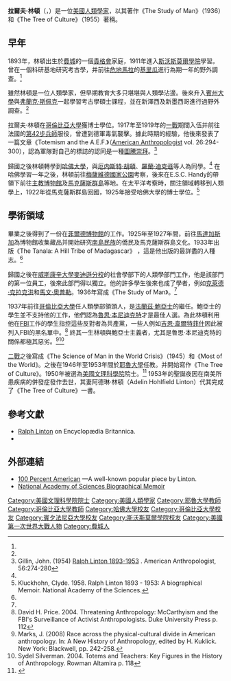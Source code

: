 {{Infobox scientist
| name              = 拉爾夫·林頓<br />Ralph Linton
| image             = <!--(filename only)-->
| image_size        =
| alt               =
| caption           =
| birth_date        = {{Birth date|1893|2|27}}<!-- {{Birth date|YYYY|MM|DD}} -->
| birth_place       = [[賓夕法尼亞州|賓夕法尼亞州]][[費城|費城]]
| death_date        = {{Death date and age|1953|12|24|1893|2|27}}
| death_place       = [[康涅狄格州|康涅狄格州]][[紐黑文|紐黑文]]
| residence         =
| citizenship       = {{美國}}
| fields            = [[文化人類學|文化人類學]]
| workplaces        = [[菲爾德博物館|菲爾德博物館]]、[[威斯康辛大學麥迪遜分校|威斯康辛大學麥迪遜分校]]、[[耶魯大學|耶魯大學]]
| alma_mater        = [[賓州大學|賓州大學]]、[[哥倫比亞大學|哥倫比亞大學]]
| doctoral_advisor  =
| academic_advisors =
| doctoral_students =
| notable_students  =
| known_for         =  《The Study of Man》（1936） <br/> 《The Tree of Culture》（1955）
| author_abbrev_bot =
| author_abbrev_zoo =
| influences        =
| influenced        =
| awards            =
| signature         = <!--(filename only)-->
| signature_alt     =
| footnotes         =
| spouse            =
}}
'''拉爾夫·林頓'''（{{lang-en|Ralph Linton}}，{{bd|1893年|2月27日|1953年|12月24日|catIdx=Linton}}）是一位[[美國|美國]][[人類學家|人類學家]]，以其著作《The Study of Man》（1936）和《The Tree of Culture》（1955）著稱。

==早年==
1893年，林頓出生於[[費城|費城]]的一個[[貴格會|貴格會]]家庭，1911年進入[[斯沃斯莫爾學院|斯沃斯莫爾學院]]學習。曾在一個科研基地研究考古學，并前往[[危地馬拉|危地馬拉]]的[[基里瓜|基里瓜]]進行為期一年的野外調查。<ref name="Kluckhohn"/>

雖然林頓是一位人類學家，但早期教育大多只堪堪與人類學沾邊。後來升入[[賓州大學|賓州大學]]與[[弗蘭克·斯佩克|弗蘭克·斯佩克]]一起學習考古學碩士課程，並在新澤西及新墨西哥進行過野外調查。<ref name="Kluckhohn"/>

拉爾夫·林頓在[[哥倫比亞大學|哥倫比亞大學]]獲博士學位。1917年至1919年的[[一戰|一戰]]期間入伍并前往法國的[[第42步兵師_(美國)|第42步兵師]]服役，曾遭到德軍毒氣襲擊。據此時期的經驗，他後來發表了一篇文章《Totemism and the A.E.F.》（[[美國人類學家|American Anthropologist]] vol. 26:294-300），認為軍隊對自己的標誌的認同是一種[[圖騰崇拜|圖騰崇拜]]。<ref name="Gillin">Gillin, John. (1954) [http://www.aaanet.org/sections/gad/history/086linton.pdf Ralph Linton 1893-1953] {{webarchive|url=https://web.archive.org/web/20131212062202/http://www.aaanet.org/sections/gad/history/086linton.pdf |date=2013-12-12 }}. American Anthropologist, 56:274-280</ref>

歸國之後林頓轉學到[[哈佛大學|哈佛大學]]，與[[厄内斯特·胡頓|厄内斯特·胡頓]]、[[羅蘭·迪克遜|羅蘭·迪克遜]]等人為同學。<ref name="Kluckhohn"/> 在哈佛學習一年之後，林頓前往[[梅薩維德國家公園|梅薩維德國家公園]]考察，後來在E.S.C. Handy的帶領下前往[[主教博物館|主教博物館]]及[[馬克薩斯群島|馬克薩斯群島]]等地。在太平洋考察時，關注領域轉移到人類學上，1922年從馬克薩斯群島回國，1925年接受哈佛大學的博士學位。<ref name="Kluckhohn">Kluckhohn, Clyde. 1958. Ralph Linton 1893 - 1953: A biographical Memoir. National Academy of the Sciences.</ref>

==學術領域==
畢業之後得到了一份在[[菲爾德博物館|菲爾德博物館]]的工作。1925年至1927年間，前往[[馬達加斯加|馬達加斯加]]為博物館收集藏品并開始研究[[南島民族|南島民族]]的僑民及馬克薩斯群島文化。1933年出版《The Tanala: A Hill Tribe of Madagascar》 ，這是他出版的最詳盡的人種志。<ref name="Kluckhohn"/>

歸國之後在[[威斯康辛大學麥迪遜分校|威斯康辛大學麥迪遜分校]]的社會學部下的人類學部門工作，他是該部門的第一位員工，後來此部門得以獨立。他的許多學生後來也成了學者，例如[[克萊德·克拉克洪|克萊德·克拉克洪]]和[[馬文·奧普勒|馬文·奧普勒]]。1936年寫成《The Study of Man》。<ref name="Kluckhohn"/>

1937年前往[[哥倫比亞大學|哥倫比亞大學]]任人類學部領頭人，是[[法蘭茲·鮑亞士|法蘭茲·鮑亞士]]的繼任。鮑亞士的學生並不支持他的工作，他們認為[[魯思·本尼迪克特|魯思·本尼迪克特]]才是最佳人選。為此林頓利用他在[[联邦调查局|FBI]]工作的學生指控這些反對者為共產黨，一些人例如[[吉恩·韋爾特菲什|吉恩·韋爾特菲什]]因此被列入FBI的黑名單中。<ref name="Price">David H. Price. 2004. Threatening Anthropology: McCarthyism and the FBI's Surveillance of Activist Anthropologists. Duke University Press p. 112</ref> 終其一生林頓與鮑亞士主義者，尤其是魯思·本尼迪克特的關係都極其惡劣。<ref>Marks, J. (2008) Race across the physical-cultural divide in American anthropology. In: A New History of Anthropology, edited by H. Kuklick. New York: Blackwell, pp. 242-258.</ref><ref>Sydel Silverman. 2004.  Totems and Teachers: Key Figures in the History of Anthropology. Rowman Altamira p. 118</ref>

[[二戰|二戰]]之後寫成《The Science of Man in the World Crisis》（1945）和《Most of the World》。之後在1946年至1953年間於[[耶魯大學|耶魯大學]]任教。并開始寫作《The Tree of Culture》。1950年被選為[[美國文理科學院|美國文理科學院]]院士。<ref name=AAAS>{{cite web|title=Book of Members, 1780-2010: Chapter L|url=http://www.amacad.org/publications/BookofMembers/ChapterL.pdf|publisher=American Academy of Arts and Sciences|accessdate=16 April 2011|archive-date=2018-11-05|archive-url=https://web.archive.org/web/20181105224227/http://www.amacad.org/publications/BookofMembers/ChapterL.pdf|dead-url=no}}</ref> 1953年的聖誕夜因在南美所患疾病的併發症發作去世，其妻阿德琳·林頓（Adelin Hohlfield Linton）代其完成了《The Tree of Culture》一書。

==參考文獻==
{{Reflist}}
*[http://www.britannica.com/EBchecked/topic/342635/Ralph-Linton Ralph Linton] {{Wayback|url=http://www.britannica.com/EBchecked/topic/342635/Ralph-Linton |date=20150505073719 }} on Encyclopædia Britannica.
*{{cite book | author=Linton, Adelin and Charles Wagley | title=Ralph Linton | url=https://archive.org/details/ralphlinton00adel | publisher=Columbia University Press | year=1971 | isbn=0-231-03355-9}}

==外部連結==
* [http://www.angelfire.com/or/sociologyshop/100.jpg 100 Percent American] {{Wayback|url=http://www.angelfire.com/or/sociologyshop/100.jpg |date=20180409124424 }}—A well-known popular piece by Linton.
*[http://www.nasonline.org/publications/biographical-memoirs/memoir-pdfs/linton-ralph.pdf National Academy of Sciences Biographical Memoir] {{Wayback|url=http://www.nasonline.org/publications/biographical-memoirs/memoir-pdfs/linton-ralph.pdf |date=20181024134714 }}

{{Authority control}}
{{DEFAULTSORT:Linton, Ralph}}
[[Category:美國文理科學院院士|Category:美國文理科學院院士]]
[[Category:美國人類學家|Category:美國人類學家]]
[[Category:耶魯大學教師|Category:耶魯大學教師]]
[[Category:哥倫比亞大學教師|Category:哥倫比亞大學教師]]
[[Category:哈佛大學校友|Category:哈佛大學校友]]
[[Category:哥倫比亞大學校友|Category:哥倫比亞大學校友]]
[[Category:賓夕法尼亞大學校友|Category:賓夕法尼亞大學校友]]
[[Category:斯沃斯莫爾學院校友|Category:斯沃斯莫爾學院校友]]
[[Category:美國第一次世界大戰人物|Category:美國第一次世界大戰人物]]
[[Category:費城人|Category:費城人]]